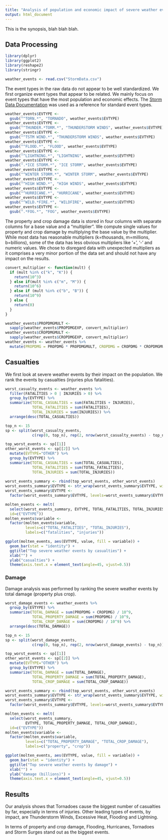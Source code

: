 ```yaml
---
title: "Analysis of population and economic impact of severe weather events in the United States."
output: html_document
---
```


This is the synopsis, blah blah blah.

## Data Processing ##

```r
library(dplyr)
library(ggplot2)
library(reshape2)
library(stringr)
```

```r
weather_events <- read.csv("StormData.csv")
```

The event types in the raw data do not appear to be well standardized. We first
organize event types that appear to be related. We mainly focus on event types
that have the most population and economic effects. The 
[Storm Data Documentation](https://d396qusza40orc.cloudfront.net/repdata%2Fpeer2_doc%2Fpd01016005curr.pdf)
was used as a reference for standard event types.

```r
weather_events$EVTYPE <- 
  gsub("^TORN.*", "TORNADO", weather_events$EVTYPE)
weather_events$EVTYPE <- 
  gsub("^THUNDER.*TORM.*", "THUNDERSTORM WINDS", weather_events$EVTYPE)
weather_events$EVTYPE <- 
  gsub("^TSTM WIND.*", "THUNDERSTORM WINDS", weather_events$EVTYPE)
weather_events$EVTYPE <- 
  gsub("^FLOOD.*", "FLOOD", weather_events$EVTYPE)
weather_events$EVTYPE <- 
  gsub("^LIGHTNING.*", "LIGHTNING", weather_events$EVTYPE)
weather_events$EVTYPE <- 
  gsub(".*ICE STORM.*", "ICE STORM", weather_events$EVTYPE)
weather_events$EVTYPE <- 
  gsub("^WINTER STORM.*", "WINTER STORM", weather_events$EVTYPE)
weather_events$EVTYPE <- 
  gsub("^HIGH WIND.*", "HIGH WINDS", weather_events$EVTYPE)
weather_events$EVTYPE <- 
  gsub("^HURRICANE.*", "HURRICANE", weather_events$EVTYPE)
weather_events$EVTYPE <- 
  gsub("^WILD.*FIRE.*", "WILDFIRE", weather_events$EVTYPE)
weather_events$EVTYPE <- 
  gsub(".*FOG.*", "FOG", weather_events$EVTYPE)
```

The property and crop damage data is stored in four columns with separate 
columns for a base value and a "multiplier". We compute single values for 
property and crop damage by multiplying the base value by the multiplier.
While most data has reasonable multipliers (k=thousands, m=millions, b=billions),
some of the data has less obvious multipliers like '+', '-' and numeric values.
We chose to disregard data with unexpected multipliers as it comprises a very
minor portion of the data set and should not have any impact on the results.

```r
convert_multiplier <- function(mult) {
  if (mult %in% c("k", "K")) {
    return(10^3)
  } else if(mult %in% c("m", "M")) {
    return(10^6)
  } else if (mult %in% c("b", "B")) {
    return(10^9)
  } else {
    return(0)
  }
}

weather_events$PROPDMGMULT <- 
  sapply(weather_events$PROPDMGEXP, convert_multiplier)
weather_events$CROPDMGMULT <- 
  sapply(weather_events$CROPDMGEXP, convert_multiplier)
weather_events <- weather_events %>% 
  mutate(PROPDMG = PROPDMG * PROPDMGMULT, CROPDMG = CROPDMG * CROPDMGMULT)
```

## Casualties ##

We first look at severe weather events by their impact on the population. We
rank the events by casualties (injuries plus fatalities).

```r
worst_casualty_events <- weather_events %>%
  filter(FATALITIES > 0 | INJURIES > 0) %>%
  group_by(EVTYPE) %>%
  summarize(TOTAL_CASUALTIES = sum(FATALITIES + INJURIES), 
            TOTAL_FATALITIES = sum(FATALITIES),
            TOTAL_INJURIES = sum(INJURIES)) %>%
  arrange(desc(TOTAL_CASUALTIES))

top_n <- 15
sp <- split(worst_casualty_events, 
            c(rep(0, top_n), rep(2, nrow(worst_casualty_events) - top_n)))

top_worst_events <- sp[[1]]
other_worst_events <- sp[[2]] %>%
  mutate(EVTYPE="OTHER") %>%
  group_by(EVTYPE) %>%
  summarize(TOTAL_CASUALTIES = sum(TOTAL_CASUALTIES), 
            TOTAL_FATALITIES = sum(TOTAL_FATALITIES),
            TOTAL_INJURIES = sum(TOTAL_INJURIES))
  
worst_events_summary <- rbind(top_worst_events, other_worst_events)
worst_events_summary$EVTYPE <- str_wrap(worst_events_summary$EVTYPE, width=10)
worst_events_summary$EVTYPE <- 
  factor(worst_events_summary$EVTYPE, levels=worst_events_summary$EVTYPE)

molten_events <- melt(
  select(worst_events_summary, EVTYPE, TOTAL_FATALITIES, TOTAL_INJURIES), 
  id=c("EVTYPE"))
molten_events$variable <- 
  factor(molten_events$variable, 
         levels=c("TOTAL_FATALITIES", "TOTAL_INJURIES"), 
         labels=c("fatalities", "injuries"))

ggplot(molten_events, aes(EVTYPE, value, fill = variable)) +
  geom_bar(stat = "identity") +
  ggtitle("Top severe weather events by casualties") +
  xlab("") + 
  ylab("casualties") +
  theme(axis.text.x = element_text(angle=45, vjust=0.5)) 
```

### Damage ###

Damage analysis was performed by ranking the severe weather events by total 
damage (property plus crop).

```r
worst_damage_events <- weather_events %>%
  group_by(EVTYPE) %>%
  summarize(TOTAL_DAMAGE = sum(PROPDMG + CROPDMG) / 10^9, 
            TOTAL_PROPERTY_DAMAGE = sum(PROPDMG) / 10^9,
            TOTAL_CROP_DAMAGE = sum(CROPDMG) / 10^9) %>%
  arrange(desc(TOTAL_DAMAGE))

top_n <- 15
sp <- split(worst_damage_events, 
            c(rep(0, top_n), rep(2, nrow(worst_damage_events) - top_n)))

top_worst_events <- sp[[1]]
other_worst_events <- sp[[2]] %>%
  mutate(EVTYPE="OTHER") %>%
  group_by(EVTYPE) %>%
  summarize(TOTAL_DAMAGE = sum(TOTAL_DAMAGE), 
            TOTAL_PROPERTY_DAMAGE = sum(TOTAL_PROPERTY_DAMAGE),
            TOTAL_CROP_DAMAGE = sum(TOTAL_CROP_DAMAGE))

worst_events_summary <- rbind(top_worst_events, other_worst_events)
worst_events_summary$EVTYPE <- str_wrap(worst_events_summary$EVTYPE, width=10)
worst_events_summary$EVTYPE <- 
  factor(worst_events_summary$EVTYPE, levels=worst_events_summary$EVTYPE)

molten_events <- melt(
  select(worst_events_summary, 
         EVTYPE, TOTAL_PROPERTY_DAMAGE, TOTAL_CROP_DAMAGE), 
  id=c("EVTYPE"))
molten_events$variable <- 
  factor(molten_events$variable, 
         levels=c("TOTAL_PROPERTY_DAMAGE", "TOTAL_CROP_DAMAGE"), 
         labels=c("property", "crop"))

ggplot(molten_events, aes(EVTYPE, value, fill = variable)) +
  geom_bar(stat = "identity") +
  ggtitle("Top severe weather events by damage") +
  xlab("") + 
  ylab("damage (billions)") +
  theme(axis.text.x = element_text(angle=45, vjust=0.5)) 
```

## Results ##

Our analysis shows that Tornadoes cause the biggest number of casualties by far,
especially in terms of injuries. Other leading types of events, by impact, are 
Thunderstorm Winds, Excessive Heat, Flooding and Lightning. 

In terms of property and crop damage, Flooding, Hurricanes, Tornadoes and Storm 
Surges stand out as the biggest events.